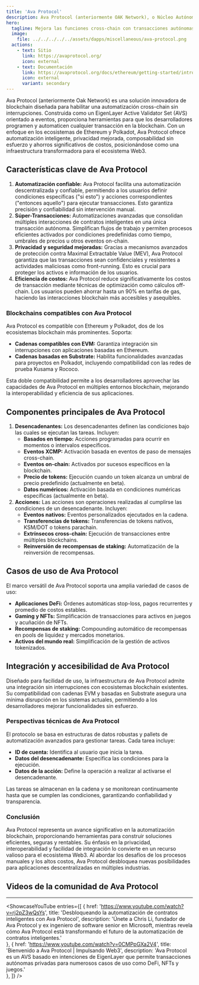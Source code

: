 ```yaml
---
title: 'Ava Protocol'
description: Ava Protocol (anteriormente OAK Network), o Núcleo Autónomo en la Cadena, es una arquitectura descentralizada y confiable diseñada para ejecutar acciones automatizadas en la blockchain basadas en desencadenantes específicos.
hero:
  tagline: Mejora las funciones cross-chain con transacciones autónomas privadas.
  image: 
    file: ../../../../../assets/dapps/miscellaneous/ava-protocol.png
  actions:
    - text: Sitio
      link: https://avaprotocol.org/
      icon: external
    - text: Documentación
      link: https://avaprotocol.org/docs/ethereum/getting-started/introduction
      icon: external
      variant: secondary
---
```



Ava Protocol (anteriormente Oak Network) es una solución innovadora de blockchain diseñada para habilitar una automatización cross-chain sin interrupciones. Construida como un EigenLayer Active Validator Set (AVS) orientado a eventos, proporciona herramientas para que los desarrolladores programen y automaticen cualquier transacción en la blockchain. Con un enfoque en los ecosistemas de Ethereum y Polkadot, Ava Protocol ofrece automatización inteligente, privacidad mejorada, composabilidad sin esfuerzo y ahorros significativos de costos, posicionándose como una infraestructura transformadora para el ecosistema Web3.

## Características clave de Ava Protocol
1. **Automatización confiable:** Ava Protocol facilita una automatización descentralizada y confiable, permitiendo a los usuarios definir condiciones específicas ("si esto") y acciones correspondientes ("entonces aquello") para ejecutar transacciones. Esto garantiza precisión y confiabilidad sin intervención manual.
2. **Súper-Transacciones:** Automatizaciones avanzadas que consolidan múltiples interacciones de contratos inteligentes en una única transacción autónoma. Simplifican flujos de trabajo y permiten procesos eficientes activados por condiciones predefinidas como tiempo, umbrales de precios u otros eventos on-chain.
3. **Privacidad y seguridad mejoradas:** Gracias a mecanismos avanzados de protección contra Maximal Extractable Value (MEV), Ava Protocol garantiza que las transacciones sean confidenciales y resistentes a actividades maliciosas como front-running. Esto es crucial para proteger los activos e información de los usuarios.
4. **Eficiencia de costos:** Ava Protocol reduce significativamente los costos de transacción mediante técnicas de optimización como cálculos off-chain. Los usuarios pueden ahorrar hasta un 90% en tarifas de gas, haciendo las interacciones blockchain más accesibles y asequibles.

### **Blockchains compatibles con Ava Protocol**
Ava Protocol es compatible con Ethereum y Polkadot, dos de los ecosistemas blockchain más prominentes. Soporta:
- **Cadenas compatibles con EVM:** Garantiza integración sin interrupciones con aplicaciones basadas en Ethereum.
- **Cadenas basadas en Substrate:** Habilita funcionalidades avanzadas para proyectos en Polkadot, incluyendo compatibilidad con las redes de prueba Kusama y Rococo.

Esta doble compatibilidad permite a los desarrolladores aprovechar las capacidades de Ava Protocol en múltiples entornos blockchain, mejorando la interoperabilidad y eficiencia de sus aplicaciones.

## Componentes principales de Ava Protocol
1. **Desencadenantes:** Los desencadenantes definen las condiciones bajo las cuales se ejecutan las tareas. Incluyen:
   - **Basados en tiempo:** Acciones programadas para ocurrir en momentos o intervalos específicos.
   - **Eventos XCMP:** Activación basada en eventos de paso de mensajes cross-chain.
   - **Eventos on-chain:** Activados por sucesos específicos en la blockchain.
   - **Precio de tokens:** Ejecución cuando un token alcanza un umbral de precio predefinido (actualmente en beta).
   - **Datos numéricos:** Activación basada en condiciones numéricas específicas (actualmente en beta).
2. **Acciones:** Las acciones son operaciones realizadas al cumplirse las condiciones de un desencadenante. Incluyen:
   - **Eventos nativos:** Eventos personalizados ejecutados en la cadena.
   - **Transferencias de tokens:** Transferencias de tokens nativos, KSM/DOT o tokens parachain.
   - **Extrínsecos cross-chain:** Ejecución de transacciones entre múltiples blockchains.
   - **Reinversión de recompensas de staking:** Automatización de la reinversión de recompensas.

## Casos de uso de Ava Protocol
El marco versátil de Ava Protocol soporta una amplia variedad de casos de uso:
- **Aplicaciones DeFi:** Órdenes automáticas stop-loss, pagos recurrentes y promedio de costos estables.
- **Gaming y NFTs:** Simplificación de transacciones para activos en juegos y acuñación de NFTs.
- **Recompensas de staking:** Compounding automático de recompensas en pools de liquidez y mercados monetarios.
- **Activos del mundo real:** Simplificación de la gestión de activos tokenizados.

## Integración y accesibilidad de Ava Protocol
Diseñado para facilidad de uso, la infraestructura de Ava Protocol admite una integración sin interrupciones con ecosistemas blockchain existentes. Su compatibilidad con cadenas EVM y basadas en Substrate asegura una mínima disrupción en los sistemas actuales, permitiendo a los desarrolladores mejorar funcionalidades sin esfuerzo.

### Perspectivas técnicas de Ava Protocol
El protocolo se basa en estructuras de datos robustas y pallets de automatización avanzados para gestionar tareas. Cada tarea incluye:
- **ID de cuenta:** Identifica al usuario que inicia la tarea.
- **Datos del desencadenante:** Especifica las condiciones para la ejecución.
- **Datos de la acción:** Define la operación a realizar al activarse el desencadenante.

Las tareas se almacenan en la cadena y se monitorean continuamente hasta que se cumplen las condiciones, garantizando confiabilidad y transparencia.

### Conclusión
Ava Protocol representa un avance significativo en la automatización blockchain, proporcionando herramientas para construir soluciones eficientes, seguras y rentables. Su énfasis en la privacidad, interoperabilidad y facilidad de integración lo convierte en un recurso valioso para el ecosistema Web3. Al abordar los desafíos de los procesos manuales y los altos costos, Ava Protocol desbloquea nuevas posibilidades para aplicaciones descentralizadas en múltiples industrias.

## Videos de la comunidad de Ava Protocol
------------
<ShowcaseYouTube
  entries={[
    {
      href: 'https://www.youtube.com/watch?v=rj2pZ3wQsYs',
      title: 'Desbloqueando la automatización de contratos inteligentes con Ava Protocol',
      description: 'Únete a Chris Li, fundador de Ava Protocol y ex ingeniero de software senior en Microsoft, mientras revela cómo Ava Protocol está transformando el futuro de la automatización de contratos inteligentes.'  
       },
           {
      href: 'https://www.youtube.com/watch?v=0CMPpGXa2V4',
      title: 'Bienvenido a Ava Protocol | Impulsando Web3',
      description: 'Ava Protocol es un AVS basado en intenciones de EigenLayer que permite transacciones autónomas privadas para numerosos casos de uso como DeFi, NFTs y juegos.'  
       },
  ]} />
